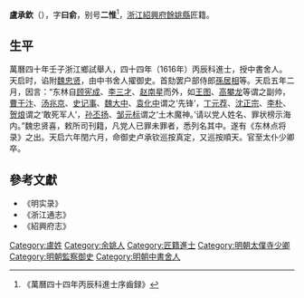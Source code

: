 '''盧承欽'''（{{bd|?||?|}}），字'''曰俞'''，别号'''二惟'''<ref>《萬曆四十四年丙辰科進士序齒録》</ref>，[[浙江|浙江]][[紹興府|紹興府]][[餘姚縣|餘姚縣]]匠籍。

== 生平 ==
萬曆四十年壬子浙江鄉試舉人，四十四年（1616年）丙辰科進士，授中書舍人。天启时，谄附[[魏忠贤|魏忠贤]]，由中书舍人擢御史。首劾罢户部侍郎[[孫居相|孫居相]]等。天启五年二月，因言：“东林自[[顾宪成|顾宪成]]、[[李三才|李三才]]、[[赵南星|赵南星]]而外，如[[王图|王图]]、[[高攀龙|高攀龙]]等谓之副帅，[[曹于汴|曹于汴]]、[[汤兆京|汤兆京]]、[[史记事|史记事]]、[[魏大中|魏大中]]、[[袁化中|袁化中]]谓之‘先锋’，[[丁元荐|丁元荐]]、[[沈正宗|沈正宗]]、[[李朴|李朴]]、[[贺烺|贺烺]]谓之‘敢死军人’，[[孙丕扬|孙丕扬]]、[[邹元标|邹元标]]谓之‘土木魔神。’请以党人姓名、罪状榜示海内。”魏忠贤喜，敕所司刊籍，凡党人已罪未罪者，悉列名其中。遂有《东林点将录》之出。天启六年閏六月，命御史卢承钦巡按真定，又巡按順天。官至太仆少卿卒。

==參考文獻==
{{reflist}}
*《明实录》
*《浙江通志》
*《紹興府志》

{{萬曆四十四年丙辰科殿試金榜}}

{{Authority control}}

{{DEFAULTSORT:Lu盧}}
[[Category:盧姓|Category:盧姓]]
[[Category:余姚人|Category:余姚人]]
[[Category:匠籍進士|Category:匠籍進士]]
[[Category:明朝太僕寺少卿|Category:明朝太僕寺少卿]]
[[Category:明朝監察御史|Category:明朝監察御史]]
[[Category:明朝中書舍人|Category:明朝中書舍人]]
